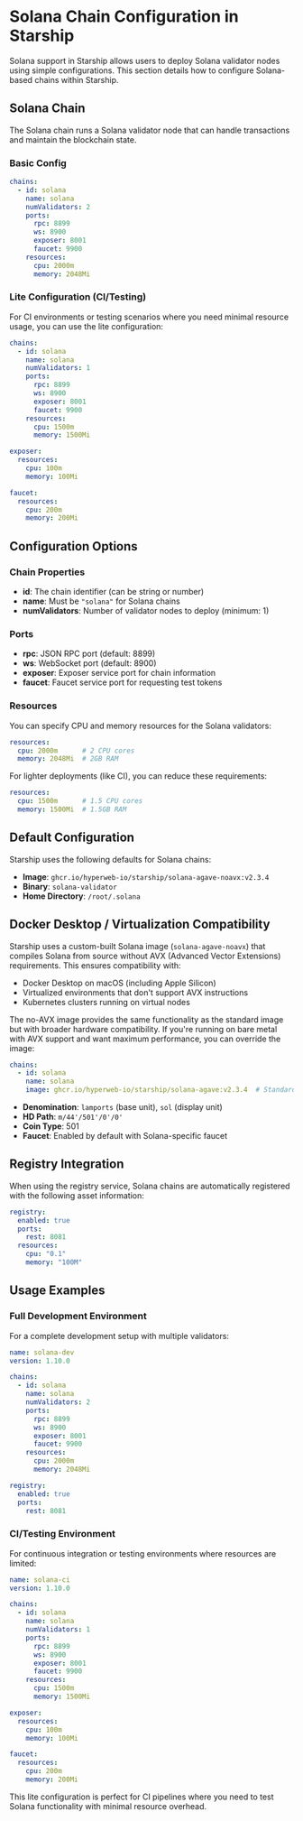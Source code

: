 # Solana Chain Configuration in Starship

Solana support in Starship allows users to deploy Solana validator nodes using simple configurations.
This section details how to configure Solana-based chains within Starship.

## Solana Chain

The Solana chain runs a Solana validator node that can handle transactions and maintain the blockchain state.

### Basic Config
```yaml
chains:
  - id: solana
    name: solana
    numValidators: 2
    ports:
      rpc: 8899
      ws: 8900
      exposer: 8001
      faucet: 9900
    resources:
      cpu: 2000m
      memory: 2048Mi
```

### Lite Configuration (CI/Testing)

For CI environments or testing scenarios where you need minimal resource usage, you can use the lite configuration:

```yaml
chains:
  - id: solana
    name: solana
    numValidators: 1
    ports:
      rpc: 8899
      ws: 8900
      exposer: 8001
      faucet: 9900
    resources:
      cpu: 1500m
      memory: 1500Mi

exposer:
  resources:
    cpu: 100m
    memory: 100Mi

faucet:
  resources:
    cpu: 200m
    memory: 200Mi
```

## Configuration Options

### Chain Properties

- **id**: The chain identifier (can be string or number)
- **name**: Must be `"solana"` for Solana chains
- **numValidators**: Number of validator nodes to deploy (minimum: 1)

### Ports

- **rpc**: JSON RPC port (default: 8899)
- **ws**: WebSocket port (default: 8900) 
- **exposer**: Exposer service port for chain information
- **faucet**: Faucet service port for requesting test tokens

### Resources

You can specify CPU and memory resources for the Solana validators:

```yaml
resources:
  cpu: 2000m      # 2 CPU cores
  memory: 2048Mi  # 2GB RAM
```

For lighter deployments (like CI), you can reduce these requirements:

```yaml
resources:
  cpu: 1500m      # 1.5 CPU cores  
  memory: 1500Mi  # 1.5GB RAM
```

## Default Configuration

Starship uses the following defaults for Solana chains:

- **Image**: `ghcr.io/hyperweb-io/starship/solana-agave-noavx:v2.3.4`
- **Binary**: `solana-validator`
- **Home Directory**: `/root/.solana`

## Docker Desktop / Virtualization Compatibility

Starship uses a custom-built Solana image (`solana-agave-noavx`) that compiles Solana from source without AVX (Advanced Vector Extensions) requirements. This ensures compatibility with:

- Docker Desktop on macOS (including Apple Silicon)
- Virtualized environments that don't support AVX instructions
- Kubernetes clusters running on virtual nodes

The no-AVX image provides the same functionality as the standard image but with broader hardware compatibility. If you're running on bare metal with AVX support and want maximum performance, you can override the image:

```yaml
chains:
  - id: solana
    name: solana
    image: ghcr.io/hyperweb-io/starship/solana-agave:v2.3.4  # Standard AVX-optimized image
```
- **Denomination**: `lamports` (base unit), `sol` (display unit)
- **HD Path**: `m/44'/501'/0'/0'`
- **Coin Type**: 501
- **Faucet**: Enabled by default with Solana-specific faucet

## Registry Integration

When using the registry service, Solana chains are automatically registered with the following asset information:

```yaml
registry:
  enabled: true
  ports:
    rest: 8081
  resources:
    cpu: "0.1"
    memory: "100M"
```

## Usage Examples

### Full Development Environment

For a complete development setup with multiple validators:

```yaml
name: solana-dev
version: 1.10.0

chains:
  - id: solana
    name: solana
    numValidators: 2
    ports:
      rpc: 8899
      ws: 8900
      exposer: 8001
      faucet: 9900
    resources:
      cpu: 2000m
      memory: 2048Mi

registry:
  enabled: true
  ports:
    rest: 8081
```

### CI/Testing Environment

For continuous integration or testing environments where resources are limited:

```yaml
name: solana-ci
version: 1.10.0

chains:
  - id: solana
    name: solana
    numValidators: 1
    ports:
      rpc: 8899
      ws: 8900
      exposer: 8001
      faucet: 9900
    resources:
      cpu: 1500m
      memory: 1500Mi

exposer:
  resources:
    cpu: 100m
    memory: 100Mi

faucet:
  resources:
    cpu: 200m
    memory: 200Mi
```

This lite configuration is perfect for CI pipelines where you need to test Solana functionality with minimal resource overhead.
